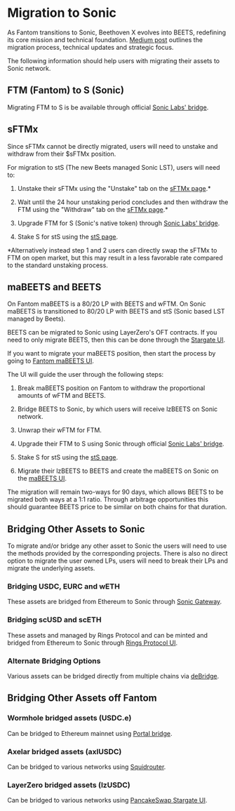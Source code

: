 # Migration to Sonic

As Fantom transitions to Sonic, Beethoven X evolves into BEETS, redefining its core mission and technical foundation. [Medium post](https://beethovenxio.medium.com/beets-2-0-the-sonic-revolution-91cfb609922b) outlines the migration process, technical updates and strategic focus.

The following information should help users with migrating their assets to Sonic network.

## FTM (Fantom) to S (Sonic)

Migrating FTM to S is be available through official [Sonic Labs' bridge](https://my.soniclabs.com/upgrade).

## sFTMx 

Since sFTMx cannot be directly migrated, users will need to unstake and withdraw from their $sFTMx position. 

For migration to stS (The new Beets managed Sonic LST), users will need to:

1) Unstake their sFTMx using the "Unstake" tab on the [sFTMx page](https://ftm.beets.fi/sftmx).*

2) Wait until the 24 hour unstaking period concludes and then withdraw the FTM using the "Withdraw" tab on the [sFTMx page](https://ftm.beets.fi/sftmx).*

3) Upgrade FTM for S (Sonic's native token) through [Sonic Labs' bridge](https://my.soniclabs.com/upgrade).

4) Stake S for stS using the [stS page](https://beets.fi/stake).

*Alternatively instead step 1 and 2 users can directly swap the sFTMx to FTM on open market, but this may result in a less favorable rate compared to the standard unstaking process.

## maBEETS and BEETS

On Fantom maBEETS is a 80/20 LP with BEETS and wFTM. On Sonic maBEETS is transitioned to 80/20 LP with BEETS and stS (Sonic based LST managed by Beets).

BEETS can be migrated to Sonic using LayerZero's OFT contracts. If you need to only migrate BEETS, then this can be done through the [Stargate UI](https://stargate.finance/bridge?srcChain=fantom&srcToken=0xF24Bcf4d1e507740041C9cFd2DddB29585aDCe1e&dstChain=sonic&dstToken=0x1E5fe95fB90ac0530F581C617272cd0864626795).

If you want to migrate your maBEETS position, then start the process by going to [Fantom maBEETS UI](https://ftm.beets.fi/mabeets).

The UI will guide the user through the following steps:

1) Break maBEETS position on Fantom to withdraw the proportional amounts of wFTM and BEETS.

2) Bridge BEETS to Sonic, by which users will receive lzBEETS on Sonic network.

3) Unwrap their wFTM for FTM.

4) Upgrade their FTM to S using Sonic through official [Sonic Labs' bridge](https://my.soniclabs.com/upgrade).

5) Stake S for stS using the [stS page](https://beets.fi/stake).

6) Migrate their lzBEETS to BEETS and create the maBEETS on Sonic on the [maBEETS UI](https://ma.beets.fi/).

The migration will remain two-ways for 90 days, which allows BEETS to be migrated both ways at a 1:1 ratio. Through arbitrage opportunities this should guarantee BEETS price to be similar on both chains for that duration.

## Bridging Other Assets to Sonic

To migrate and/or bridge any other asset to Sonic the users will need to use the methods provided by the corresponding projects. There is also no direct option to migrate the user owned LPs, users will need to break their LPs and migrate the underlying assets.

### Bridging USDC, EURC and wETH

These assets are bridged from Ethereum to Sonic through [Sonic Gateway](https://gateway.soniclabs.com/).

### Bridging scUSD and scETH

These assets and managed by Rings Protocol and can be minted and bridged from Ethereum to Sonic through [Rings Protocol UI](https://app.rings.money/).

### Alternate Bridging Options

Various assets can be bridged directly from multiple chains via [deBridge](https://app.debridge.finance/).

## Bridging Other Assets off Fantom

### Wormhole bridged assets (USDC.e)

Can be bridged to Ethereum mainnet using [Portal bridge](https://portalbridge.com/).

### Axelar bridged assets (axlUSDC)

Can be bridged to various networks using [Squidrouter](https://app.squidrouter.com/).

### LayerZero bridged assets (lzUSDC)

Can be bridged to various networks using [PancakeSwap Stargate UI](https://bridge.pancakeswap.finance/stargate).

